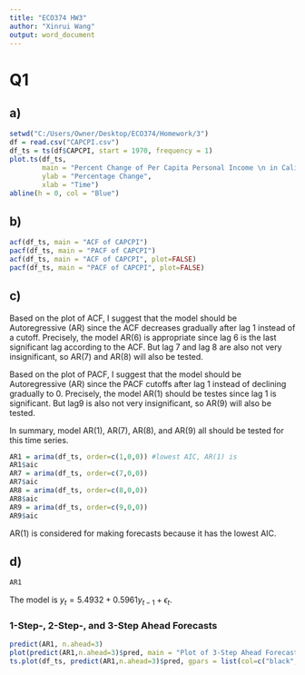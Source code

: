 ---
title: "ECO374 HW3"
author: "Xinrui Wang"
output: word_document
---
# Q1
## a)
```{r, echo=FALSE, cache=TRUE, fig.height = 4.5, fig.width = 9}
setwd("C:/Users/Owner/Desktop/ECO374/Homework/3")
df = read.csv("CAPCPI.csv") 
df_ts = ts(df$CAPCPI, start = 1970, frequency = 1)
plot.ts(df_ts, 
        main = "Percent Change of Per Capita Personal Income \n in California (CAPCPI) from 1970 to 2019",
        ylab = "Percentage Change",
        xlab = "Time")
abline(h = 0, col = "Blue")
```

## b)
```{r, echo=FALSE, fig.height = 4.5, fig.width = 9}
acf(df_ts, main = "ACF of CAPCPI")
pacf(df_ts, main = "PACF of CAPCPI")
acf(df_ts, main = "ACF of CAPCPI", plot=FALSE)
pacf(df_ts, main = "PACF of CAPCPI", plot=FALSE)
```

## c)
Based on the plot of ACF, I suggest that the model should be Autoregressive (AR) since the ACF decreases gradually after lag 1 instead of a cutoff. Precisely, the model AR(6) is appropriate since lag 6 is the last significant lag according to the ACF. But lag 7 and lag 8 are also not very insignificant, so AR(7) and AR(8) will also be tested.

Based on the plot of PACF, I suggest that the model should be Autoregressive (AR) since the PACF cutoffs after lag 1 instead of declining gradually to 0. Precisely, the model AR(1) should be testes since lag 1 is significant. But lag9 is also not very insignificant, so AR(9) will also be tested.

In summary, model AR(1), AR(7), AR(8), and AR(9) all should be tested for this time series.

```{r}
AR1 = arima(df_ts, order=c(1,0,0)) #lowest AIC, AR(1) is  
AR1$aic
AR7 = arima(df_ts, order=c(7,0,0))
AR7$aic
AR8 = arima(df_ts, order=c(8,0,0))
AR8$aic
AR9 = arima(df_ts, order=c(9,0,0))
AR9$aic
```
AR(1) is considered for making forecasts because it has the lowest AIC.

## d)

```{r}
AR1
```
The model is $y_t = 5.4932 + 0.5961y_{t-1} + \epsilon_t$.

### 1-Step-, 2-Step-, and 3-Step Ahead Forecasts
```{r, fig.height = 4.5, fig.width = 9}
predict(AR1, n.ahead=3)
plot(predict(AR1,n.ahead=3)$pred, main = "Plot of 3-Step Ahead Forecasts", ylab = "Percentage Change", xlab = "Time")
ts.plot(df_ts, predict(AR1,n.ahead=3)$pred, gpars = list(col=c("black","red")) , main = "Plot of CAPCPI with 3-Step Ahead Forecasts", ylab = "Percentage Change", xlab = "Time")
```

